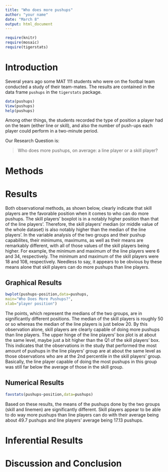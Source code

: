 ---
title: "Who does more pushups"
author: "your name"
date: "March 8"
output: html_document
---

```{r include=FALSE}
require(knitr)
require(mosaic)
require(tigerstats)
```
<!-- We recommend you use git branches -- create a separate branch for each major section i.e. Introduction, Methods, Results, Inferential Results, and Discussion and Conclusions - leave the YAML block untouched until the final merge where you put in your own name !-->

# Introduction

Several years ago some MAT 111 students who were on the footbal team conducted a study of their team-mates.  The results are contained in the data frame `pushups` in the `tigerstats` package.

```{r eval=FALSE}
data(pushups)
View(pushups)
help(pushups)
```

Among other things, the students recorded the type of position a player had on the team (either line or skill), and also the number of push-ups each player could perform in a two-minute period.


Our Research Question is:

  >Who does more pushups, on average: a line player or a skill player?


# Methods
<!--Decide on your methods:  use "variable analysis" or other appropriate descriptors.  Make sure to choose at least one graphical method and at least one numerical method.!-->






# Results
<!--You have both graphical and numerical methods, so you will have both graphical and numerical results to consider.!-->

Both observational methods, as shown below, clearly indicate that skill players are the favorable position when it comes to who can do more pushups. The skill players' boxplot is in a notably higher position than that of the line players'. Therefore, the skill players' median (or middle value of the whole dataset) is also notably higher than the median of the line players'. In the variable analysis of the two groups and their pushup capabilites, their minimums, maximums, as well as their means are remarkably different, with all of those values of the skill players being higher. For example, the minimum and maximum of the line players were 6 and 34, respectively. The minimum and maximum of the skill players were 18 and 108, respectively. Needless to say, it appears to be obvious by these means alone that skill players can do more pushups than line players. 

## Graphical Results
<!--Your graph should have a good title, and axes should be labled as needed.  Discuss your graphical results, showing how they answer the research question.  Use specific features of the graph in your discussion.!-->
```{r}
bwplot(pushups~position,data=pushups,
main="Who Does More Pushups?",
xlab="player position")
```
  
   The points, which represent the medians of the two groups, are in significantly different positions. The median of the skill players is roughly 50 or so whereas the median of the line players is just below 20. By this observation alone, skill players are clearly capable of doing more pushups than line players. The upper hinge of the line players' box plot is at about the same level, maybe just a bit higher than the Q1 of the skill players' box. This indicates that the observations in the study that performed the most amount of pushups in the line players' group are at about the same level as those observations who are at the 2nd percentile in the skill players' group. Basically, the line player capable of doing the most pushups in this group was still far below the average of those in the skill group. 

## Numerical Results
<!--Numerical results go here. Use the numerical results to describe the patterns if any that exist in the data as focused toward the research question!-->
```{r}
favstats(pushups~position,data=pushups)
```
Based on these results, the means of the pushups done by the two groups (skill and linemen) are significantly different. Skill players appear to be able to do way more pushups than line players can do with their average being about 49.7 pushups and line players' average being 17.13 pushups. 

# Inferential Results
<!--State hypothesis clearly.  Make sure your discussion of the inferential test covers all the aspects that the test output produces, such as test statistic, p-value etc.  Make a decision about the null hypothesis, explain the assumptions on which the selected test/procedure was based, and why the chosen procedure satisfys the assumptions and is appropriate to answer the research question!-->


# Discussion and Conclusion
<!--State your overall conclusion.  This is also a good place to mention other Research Questions that came to mind as you were carrying out this study.!-->

